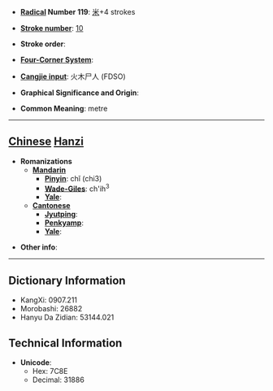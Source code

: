 * '''[[Wiktionary:Chinese radical index| Radical]] Number 119''': [[Wiktionary:Chinese radical index 米|米]]+4 strokes

* '''[[Wiktionary:Chinese total strokes index|Stroke number]]''': [[Wiktionary:Chinese total strokes index 10|10]]

* '''Stroke order''': 

* '''[[Wiktionary:Chinese four corner index|Four-Corner System]]''': 

* '''[[Wiktionary:Chinese Cangjie index|Cangjie input]]''': 火木尸人 (FDSO)

* '''Graphical Significance and Origin''': 

* '''Common Meaning''': metre

----

== [[Chinese]] [[Hanzi]] ==

* '''Romanizations'''
** '''[[Mandarin]]'''
*** '''[[Pinyin]]''': chǐ (chi3)
*** '''[[Wade-Giles]]''': ch'ih<sup>3</sup>
*** '''[[Yale]]''': 
** '''[[Cantonese]]'''
*** '''[[Jyutping]]''':
*** '''[[Penkyamp]]''': 
*** '''[[Yale]]''': 

* '''Other info''': 

----

== Dictionary Information ==

* KangXi: 0907.211
* Morobashi: 26882
* Hanyu Da Zidian: 53144.021

== Technical Information ==

* '''Unicode''':
** Hex: 7C8E
** Decimal: 31886